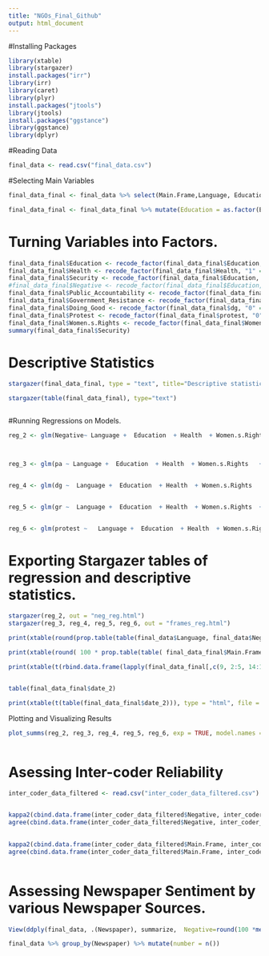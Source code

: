 ---
title: "NGOs_Final_Github"
output: html_document
---


#Installing Packages

```{r}
library(xtable)
library(stargazer)
install.packages("irr")
library(irr)
library(caret)
library(plyr)
install.packages("jtools")
library(jtools)
install.packages("ggstance")
library(ggstance)
library(dplyr)
```

#Reading Data

```{r}
final_data <- read.csv("final_data.csv")


```

#Selecting Main Variables

```{r}
final_data_final <- final_data %>% select(Main.Frame,Language, Education, Health, Security, Women.s.Rights, Article.Type, date_2, Article.Size, Negative, pa, gr, dg, protest)

final_data_final <- final_data_final %>% mutate(Education = as.factor(Education)) %>% mutate(Security = as.factor(Security)) %>% mutate(Health = as.factor(Health)) %>% mutate(Women.s.Rights = as.factor(Women.s.Rights))
```

# Turning Variables into Factors.

```{r}
final_data_final$Education <- recode_factor(final_data_final$Education, "1" =  "No", "2" = "Yes")                   
final_data_final$Health <- recode_factor(final_data_final$Health, "1" =  "No", "2" = "Yes")                   
final_data_final$Security <- recode_factor(final_data_final$Education, "2" =  "No", "3" = "Yes")                   
#final_data_final$Negative <- recode_factor(final_data_final$Education, "0" =  "No", "1" = "Yes")                   
final_data_final$Public_Accountability <- recode_factor(final_data_final$pa, "0" =  "No", "1" = "Yes")
final_data_final$Government_Resistance <- recode_factor(final_data_final$gr, "0" =  "No", "1" = "Yes") 
final_data_final$Doing_Good <- recode_factor(final_data_final$dg, "0" =  "No", "1" = "Yes")                   
final_data_final$Protest <- recode_factor(final_data_final$protest, "0" =  "No", "1" = "Yes")                   
final_data_final$Women.s.Rights <- recode_factor(final_data_final$Women.s.Rights, "1" =  "No", "2" = "Yes")                   
summary(final_data_final$Security)
```
# Descriptive Statistics


```{r}

stargazer(final_data_final, type = "text", title="Descriptive statistics", digits=1, out="table1.txt")

stargazer(table(final_data_final), type="text")



```

#Running Regressions on Models.


```{r}

reg_2 <- glm(Negative~ Language +  Education  + Health  + Women.s.Rights   + Article.Type +   as.numeric(date_2) + Article.Size , family=binomial(link='logit') ,data = final_data_final)



reg_3 <- glm(pa ~ Language +  Education  + Health  + Women.s.Rights   + Article.Type +   as.numeric(date_2) + Article.Size , family=binomial(link='logit') ,data = final_data_final)


reg_4 <- glm(dg ~  Language +  Education  + Health  + Women.s.Rights   + Article.Type +  + as.numeric(date_2) + Article.Size , family=binomial(link='logit') ,data = final_data_final)


reg_5 <- glm(gr ~  Language +  Education  + Health  + Women.s.Rights  + Article.Type +  + as.numeric(date_2) + Article.Size , family=binomial(link='logit') ,data = final_data_final     )


reg_6 <- glm(protest ~   Language +  Education  + Health  + Women.s.Rights  + Article.Type +  + as.numeric(date_2) + Article.Size , family=binomial(link='logit') ,data = final_data_final  )


```


# Exporting Stargazer tables of regression and descriptive statistics.


```{r}
stargazer(reg_2, out = "neg_reg.html")
stargazer(reg_3, reg_4, reg_5, reg_6, out = "frames_reg.html")

print(xtable(round(prop.table(table(final_data$Language, final_data$Negative),1),2)), type = "html", file = "sent_mean.html")

print(xtable(round( 100 * prop.table(table( final_data_final$Main.Frame, final_data_final$Language),2),0 )), type = "html", file = "main_frame.html")

print(xtable(t(rbind.data.frame(lapply(final_data_final[,c(9, 2:5, 14:17)], table)))), type = "html", file = "covariates.html")


table(final_data_final$date_2)

print(xtable(t(table(final_data_final$date_2))), type = "html", file = "years.html")
```


Plotting and Visualizing Results 

```{r}

plot_summs(reg_2, reg_3, reg_4, reg_5, reg_6, exp = TRUE, model.names = c("Negative", "Doing Good", "Public Accountability", "Government Resistance", "Protest"),  omit.coefs = c("(Intercept)", "EducationYes", "HealthYes", "Women.s.RightsYes", "as.factor(Security)3", "Article.TypeEditorial", "Article.SizeEqual to A4", "Article.SizeHalf A4", "Article.SizeLess than half A4", "Article.SizeMore than A4", "as.numeric(date_2)", coefs = c("LanguageUrdu"  = "Urdu"))) +  ylab("Language: Urdu") + xlab("Odds Ratio") 



```


# Asessing Inter-coder Reliability

```{r}
inter_coder_data_filtered <- read.csv("inter_coder_data_filtered.csv")


kappa2(cbind.data.frame(inter_coder_data_filtered$Negative, inter_coder_data_filtered$Negative.1))
agree(cbind.data.frame(inter_coder_data_filtered$Negative, inter_coder_data_filtered$Negative.1))

       
kappa2(cbind.data.frame(inter_coder_data_filtered$Main.Frame, inter_coder_data_filtered$Main.Frame.1))
agree(cbind.data.frame(inter_coder_data_filtered$Main.Frame, inter_coder_data_filtered$Main.Frame.1))



```

# Assessing Newspaper Sentiment by various Newspaper Sources.

```{r}

View(ddply(final_data, .(Newspaper), summarize,  Negative=round(100 *mean(as.numeric(Negative)), 2)))

final_data %>% group_by(Newspaper) %>% mutate(number = n())

```



